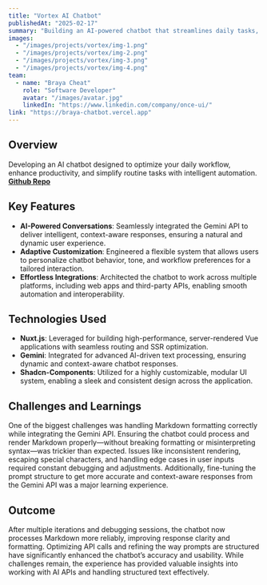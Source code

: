 ```yaml
---
title: "Vortex AI Chatbot"
publishedAt: "2025-02-17"
summary: "Building an AI-powered chatbot that streamlines daily tasks, boosts productivity, and automates workflows effortlessly—making your life easier with smart, intuitive responses."
images:
  - "/images/projects/vortex/img-1.png"
  - "/images/projects/vortex/img-2.png"
  - "/images/projects/vortex/img-3.png"
  - "/images/projects/vortex/img-4.png"
team:
  - name: "Braya Cheat"
    role: "Software Developer"
    avatar: "/images/avatar.jpg"
    linkedIn: "https://www.linkedin.com/company/once-ui/"
link: "https://braya-chatbot.vercel.app"
---
```


## Overview

Developing an AI chatbot designed to optimize your daily workflow, enhance productivity, and simplify routine tasks with intelligent automation.
**[Github Repo](https://github.com/BrayaCheat/Vortex-Chatbot)**

## Key Features

- **AI-Powered Conversations**: Seamlessly integrated the Gemini API to deliver intelligent, context-aware responses, ensuring a natural and dynamic user experience.
- **Adaptive Customization**: Engineered a flexible system that allows users to personalize chatbot behavior, tone, and workflow preferences for a tailored interaction.
- **Effortless Integrations**: Architected the chatbot to work across multiple platforms, including web apps and third-party APIs, enabling smooth automation and interoperability.

## Technologies Used

- **Nuxt.js**: Leveraged for building high-performance, server-rendered Vue applications with seamless routing and SSR optimization.
- **Gemini**: Integrated for advanced AI-driven text processing, ensuring dynamic and context-aware chatbot responses.
- **Shadcn-Components**: Utilized for a highly customizable, modular UI system, enabling a sleek and consistent design across the application.

## Challenges and Learnings

One of the biggest challenges was handling Markdown formatting correctly while integrating the Gemini API. Ensuring the chatbot could process and render Markdown properly—without breaking formatting or misinterpreting syntax—was trickier than expected. Issues like inconsistent rendering, escaping special characters, and handling edge cases in user inputs required constant debugging and adjustments. Additionally, fine-tuning the prompt structure to get more accurate and context-aware responses from the Gemini API was a major learning experience.

## Outcome

After multiple iterations and debugging sessions, the chatbot now processes Markdown more reliably, improving response clarity and formatting. Optimizing API calls and refining the way prompts are structured have significantly enhanced the chatbot’s accuracy and usability. While challenges remain, the experience has provided valuable insights into working with AI APIs and handling structured text effectively.